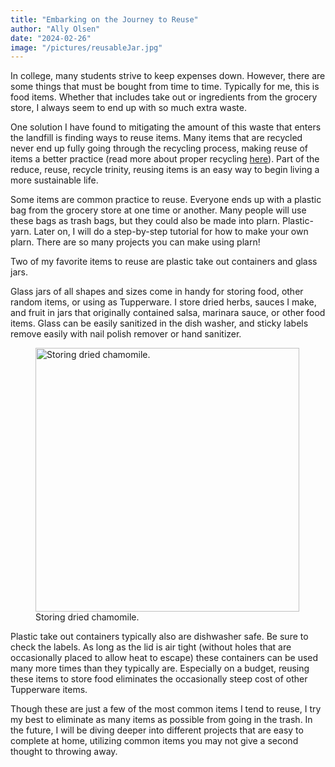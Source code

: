 ```yaml
---
title: "Embarking on the Journey to Reuse"
author: "Ally Olsen"
date: "2024-02-26"
image: "/pictures/reusableJar.jpg"
---
```


In college, many students strive to keep expenses down. However, there are some things that must be bought from time to time. Typically for me, this is food items. Whether that includes take out or ingredients from the grocery store, I always seem to end up with so much extra waste.

One solution I have found to mitigating the amount of this waste that enters the landfill is finding ways to reuse items. Many items that are recycled never end up fully going through the recycling process, making reuse of items a better practice (read more about proper recycling [here](https://sustainablyliving.netlify.app/learningposts/learningpostone/)). Part of the reduce, reuse, recycle trinity, reusing items is an easy way to begin living a more sustainable life.

Some items are common practice to reuse. Everyone ends up with a plastic bag from the grocery store at one time or another. Many people will use these bags as trash bags, but they could also be made into plarn. Plastic-yarn. Later on, I will do a step-by-step tutorial for how to make your own plarn. There are so many projects you can make using plarn!

Two of my favorite items to reuse are plastic take out containers and glass jars.

Glass jars of all shapes and sizes come in handy for storing food, other random items, or using as Tupperware. I store dried herbs, sauces I make, and fruit in jars that originally contained salsa, marinara sauce, or other food items. Glass can be easily sanitized in the dish washer, and sticky labels remove easily with nail polish remover or hand sanitizer.

![Storing dried chamomile.](/pictures/reusableJar.jpg){fig-align="center" width="422"}

Plastic take out containers typically also are dishwasher safe. Be sure to check the labels. As long as the lid is air tight (without holes that are occasionally placed to allow heat to escape) these containers can be used many more times than they typically are. Especially on a budget, reusing these items to store food eliminates the occasionally steep cost of other Tupperware items.

Though these are just a few of the most common items I tend to reuse, I try my best to eliminate as many items as possible from going in the trash. In the future, I will be diving deeper into different projects that are easy to complete at home, utilizing common items you may not give a second thought to throwing away.
